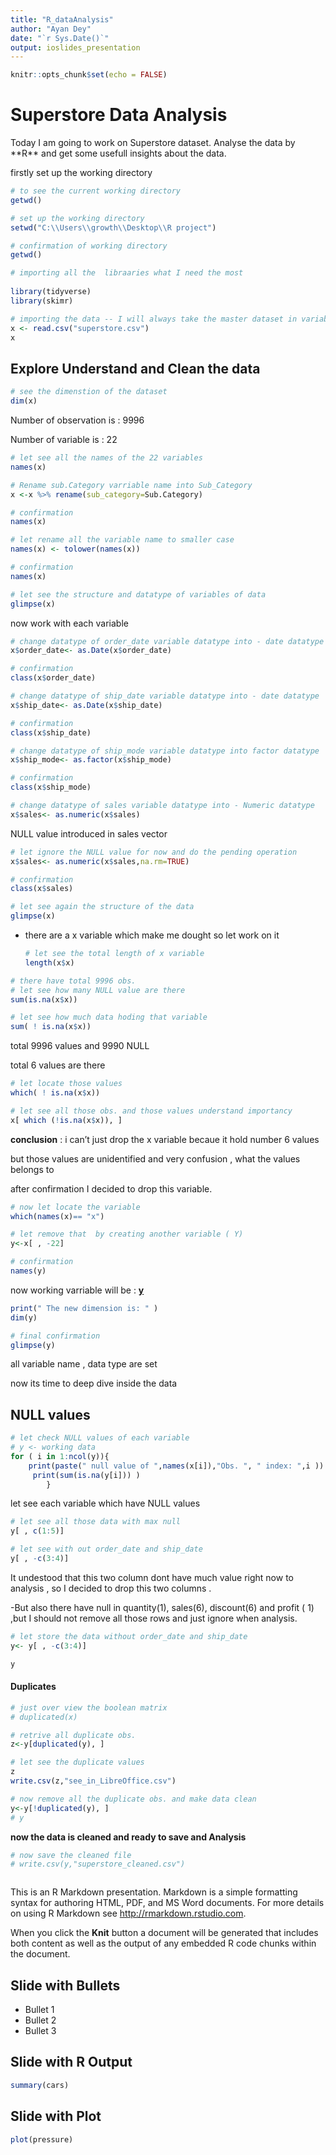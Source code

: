 ---
title: "R_dataAnalysis"
author: "Ayan Dey"
date: "`r Sys.Date()`"
output: ioslides_presentation
---

```{r setup, include=FALSE}
knitr::opts_chunk$set(echo = FALSE)
```

# Superstore Data Analysis

Today I am going to work on Superstore dataset. Analyse the data by \*\*R\*\* and get some usefull insights about the data.

firstly set up the working directory

```{r}
# to see the current working directory
getwd()
```

```{r}
# set up the working directory
setwd("C:\\Users\\growth\\Desktop\\R project")
```

```{r}
# confirmation of working directory
getwd()
```

```{r}
# importing all the  libraaries what I need the most 
 
library(tidyverse)
library(skimr)

```

```{r}
# importing the data -- I will always take the master dataset in variable = ** x **
x <- read.csv("superstore.csv")
x
```

## Explore Understand and Clean the data

```{r}
# see the dimenstion of the dataset
dim(x)
```

Number of observation is : 9996

Number of variable is : 22

```{r}
# let see all the names of the 22 variables 
names(x)
```

```{r}
# Rename sub.Category varriable name into Sub_Category
x <-x %>% rename(sub_category=Sub.Category)

```

```{r}
# confirmation
names(x)
```

```{r}
# let rename all the variable name to smaller case
names(x) <- tolower(names(x))
```

```{r}
# confirmation
names(x)
```

```{r}
# let see the structure and datatype of variables of data
glimpse(x)
```

now work with each variable

```{r}
# change datatype of order_date variable datatype into - date datatype
x$order_date<- as.Date(x$order_date)
```

```{r}
# confirmation
class(x$order_date)
```

```{r}
# change datatype of ship_date variable datatype into - date datatype
x$ship_date<- as.Date(x$ship_date)
```

```{r}
# confirmation
class(x$ship_date)
```

```{r}
# change datatype of ship_mode variable datatype into factor datatype
x$ship_mode<- as.factor(x$ship_mode)
```

```{r}
# confirmation
class(x$ship_mode)
```

```{r}
# change datatype of sales variable datatype into - Numeric datatype
x$sales<- as.numeric(x$sales)
```

NULL value introduced in sales vector

```{r}
# let ignore the NULL value for now and do the pending operation
x$sales<- as.numeric(x$sales,na.rm=TRUE)
```

```{r}
# confirmation
class(x$sales)
```

```{r}
# let see again the structure of the data
glimpse(x)
```

-   there are a x variable which make me dought so let work on it

    ```{r}
    # let see the total length of x variable
    length(x$x)
    ```

```{r}
# there have total 9996 obs. 
# let see how many NULL value are there
sum(is.na(x$x))
```

```{r}
# let see how much data hoding that variable
sum( ! is.na(x$x))
```

total 9996 values and 9990 NULL

total 6 values are there

```{r}
# let locate those values
which( ! is.na(x$x))
```

```{r}
# let see all those obs. and those values understand importancy
x[ which (!is.na(x$x)), ] 
```

**conclusion** : i can't just drop the x variable becaue it hold number 6 values

but those values are unidentified and very confusion , what the values belongs to

after confirmation I decided to drop this variable.

```{r}
# now let locate the variable
which(names(x)== "x")
```

```{r}
# let remove that  by creating another variable ( Y)
y<-x[ , -22]
```

```{r}
# confirmation
names(y)
```

now working varriable will be : [**y**]{.underline}

```{r}
print(" The new dimension is: " )
dim(y)
```

```{r}
# final confirmation 
glimpse(y)
```

all variable name , data type are set

now its time to deep dive inside the data

## NULL values

```{r}
# let check NULL values of each variable
# y <- working data
for ( i in 1:ncol(y)){
    print(paste(" null value of ",names(x[i]),"Obs. ", " index: ",i ))
     print(sum(is.na(y[i])) )
        }
```

let see each variable which have NULL values

```{r}
# let see all those data with max null
y[ , c(1:5)]
```

```{r}
# let see with out order_date and ship_date
y[ , -c(3:4)]
```

It undestood that this two column dont have much value right now to analysis , so I decided to drop this two columns .

-But also there have null in quantity(1), sales(6), discount(6) and profit ( 1) ,but I should not remove all those rows and just ignore when analysis.

```{r}
# let store the data without order_date and ship_date
y<- y[ , -c(3:4)]
```

```{r}
y
```

#### Duplicates

```{r}
# just over view the boolean matrix 
# duplicated(x)
```

```{r}
# retrive all duplicate obs.
z<-y[duplicated(y), ]
```

```{r}
# let see the duplicate values
z
write.csv(z,"see_in_LibreOffice.csv")
```

```{r}
# now remove all the duplicate obs. and make data clean
y<-y[!duplicated(y), ]
# y
```

**now the data is cleaned and ready to save and Analysis**

```{r}
# now save the cleaned file 
# write.csv(y,"superstore_cleaned.csv")
```

```{r}

```

This is an R Markdown presentation. Markdown is a simple formatting syntax for authoring HTML, PDF, and MS Word documents. For more details on using R Markdown see <http://rmarkdown.rstudio.com>.

When you click the **Knit** button a document will be generated that includes both content as well as the output of any embedded R code chunks within the document.

## Slide with Bullets

-   Bullet 1
-   Bullet 2
-   Bullet 3

## Slide with R Output

```{r cars, echo = TRUE}
summary(cars)
```

## Slide with Plot

```{r pressure}
plot(pressure)
```
